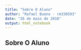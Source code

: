 ```yaml
---
title: "Sobre O Aluno"
author: "Rafael Bueno - rm330593"
date: "26 de maio de 2018"
output: html_notebook
---
```


## Sobre O Aluno